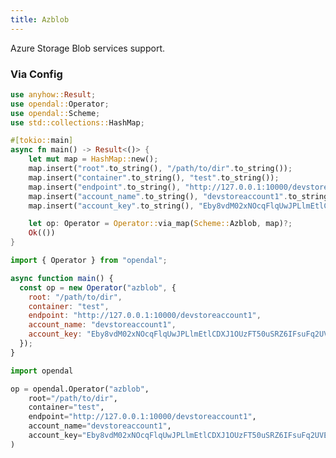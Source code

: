 ```yaml
---
title: Azblob
---
```


Azure Storage Blob services support.


<Docs components={props.components} />

### Via Config


<Tabs>
  <TabItem value="rust" label="Rust" default>

```rust
use anyhow::Result;
use opendal::Operator;
use opendal::Scheme;
use std::collections::HashMap;

#[tokio::main]
async fn main() -> Result<()> {
    let mut map = HashMap::new();
    map.insert("root".to_string(), "/path/to/dir".to_string());
    map.insert("container".to_string(), "test".to_string());
    map.insert("endpoint".to_string(), "http://127.0.0.1:10000/devstoreaccount1".to_string());
    map.insert("account_name".to_string(), "devstoreaccount1".to_string());
    map.insert("account_key".to_string(), "Eby8vdM02xNOcqFlqUwJPLlmEtlCDXJ1OUzFT50uSRZ6IFsuFq2UVErCz4I6tq/K1SZFPTOtr/KBHBeksoGMGw==".to_string());

    let op: Operator = Operator::via_map(Scheme::Azblob, map)?;
    Ok(())
}
```

  </TabItem>
  <TabItem value="node.js" label="Node.js">

```javascript
import { Operator } from "opendal";

async function main() {
  const op = new Operator("azblob", {
    root: "/path/to/dir",
    container: "test",
    endpoint: "http://127.0.0.1:10000/devstoreaccount1",
    account_name: "devstoreaccount1",
    account_key: "Eby8vdM02xNOcqFlqUwJPLlmEtlCDXJ1OUzFT50uSRZ6IFsuFq2UVErCz4I6tq/K1SZFPTOtr/KBHBeksoGMGw==",
  });
}
```

  </TabItem>
  <TabItem value="python" label="Python">

```python
import opendal

op = opendal.Operator("azblob",
    root="/path/to/dir",
    container="test",
    endpoint="http://127.0.0.1:10000/devstoreaccount1",
    account_name="devstoreaccount1",
    account_key="Eby8vdM02xNOcqFlqUwJPLlmEtlCDXJ1OUzFT50uSRZ6IFsuFq2UVErCz4I6tq/K1SZFPTOtr/KBHBeksoGMGw==",
)
```

  </TabItem>
</Tabs>

